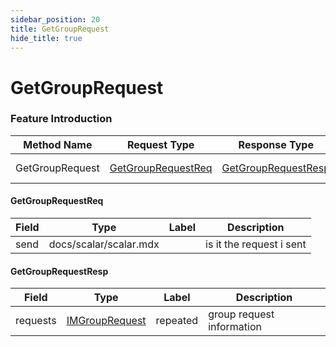 ```yaml
---
sidebar_position: 20
title: GetGroupRequest
hide_title: true
---
```


# GetGroupRequest

### Feature Introduction



| Method Name | Request Type | Response Type | Description |
| ----------- | ------------ | ------------- | ------------- |
| GetGroupRequest | [GetGroupRequestReq](docs/group/index.mdx#GetGroupRequestReq) | [GetGroupRequestResp](docs/group/index.mdx#GetGroupRequestResp) | get group request |
 

#### GetGroupRequestReq
| Field | Type | Label | Description |
| ----- | ---- | ----- | ----------- |
| send | docs/scalar/scalar.mdx |  | is it the request i sent |
 

#### GetGroupRequestResp
| Field | Type | Label | Description |
| ----- | ---- | ----- | ----------- |
| requests | [IMGroupRequest](docs/shared/index.mdx#IMGroupRequest) | repeated | group request information |


